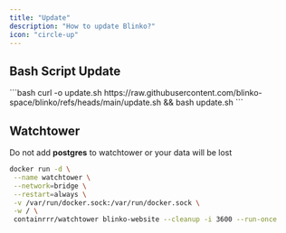 ```yaml
---
title: "Update"
description: "How to update Blinko?"
icon: "circle-up"
---
```


## Bash Script Update
<AccordionGroup>
  <Accordion icon="square-terminal" title="update.sh" defaultOpen>
    ```bash 
    curl -o update.sh https://raw.githubusercontent.com/blinko-space/blinko/refs/heads/main/update.sh && bash update.sh
    ```
  </Accordion>
</AccordionGroup>

## Watchtower
<Warning>Do not add **postgres** to watchtower or your data will be lost</Warning>
<AccordionGroup>
  <Accordion icon="square-terminal" title="Watchtower" defaultOpen>
```bash
docker run -d \
 --name watchtower \
 --network=bridge \
 --restart=always \
 -v /var/run/docker.sock:/var/run/docker.sock \
 -w / \
 containrrr/watchtower blinko-website --cleanup -i 3600 --run-once
```
  </Accordion>
</AccordionGroup>

